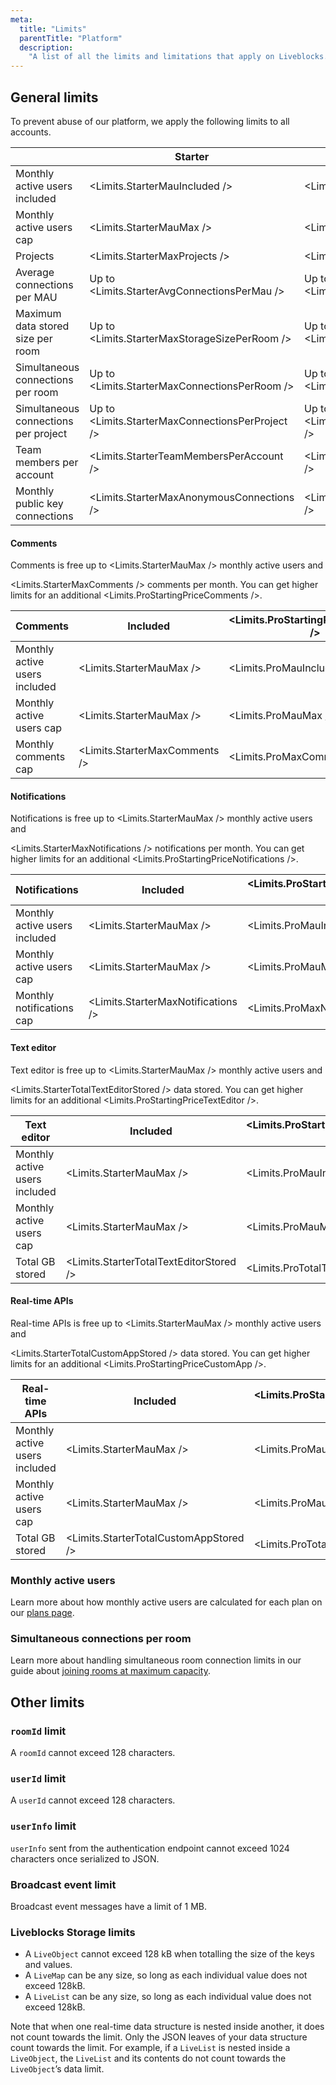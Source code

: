 ```yaml
---
meta:
  title: "Limits"
  parentTitle: "Platform"
  description:
    "A list of all the limits and limitations that apply on Liveblocks."
---
```


## General limits

To prevent abuse of our platform, we apply the following limits to all accounts.

|                                      | Starter                                          | Pro                                          | Enterprise |
| ------------------------------------ | ------------------------------------------------ | -------------------------------------------- | ---------- |
| Monthly active users included        | <Limits.StarterMauIncluded />                    | <Limits.ProMauIncluded />                    | Custom     |
| Monthly active users cap             | <Limits.StarterMauMax />                         | <Limits.ProMauMax />                         | Unlimited  |
| Projects                             | <Limits.StarterMaxProjects />                    | <Limits.ProMaxProjects />                    | Unlimited  |
| Average connections per MAU          | Up to <Limits.StarterAvgConnectionsPerMau />     | Up to <Limits.ProAvgConnectionsPerMau />     | Custom     |
| Maximum data stored size per room    | Up to <Limits.StarterMaxStorageSizePerRoom />    | Up to <Limits.ProMaxStorageSizePerRoom />    | Custom     |
| Simultaneous connections per room    | Up to <Limits.StarterMaxConnectionsPerRoom />    | Up to <Limits.ProMaxConnectionsPerRoom />    | Custom     |
| Simultaneous connections per project | Up to <Limits.StarterMaxConnectionsPerProject /> | Up to <Limits.ProMaxConnectionsPerProject /> | Custom     |
| Team members per account             | <Limits.StarterTeamMembersPerAccount />          | <Limits.ProTeamMembersPerAccount />          | Custom     |
| Monthly public key connections       | <Limits.StarterMaxAnonymousConnections />        | <Limits.ProMaxAnonymousConnections />        | Custom     |

#### Comments

Comments is free up to <Limits.StarterMauMax /> monthly active users and

<Limits.StarterMaxComments /> comments per month. You can get higher limits for
an additional <Limits.ProStartingPriceComments />.

| Comments                      | Included                      | <Limits.ProStartingPriceComments /> |
| ----------------------------- | ----------------------------- | ----------------------------------- |
| Monthly active users included | <Limits.StarterMauMax />      | <Limits.ProMauIncluded />           |
| Monthly active users cap      | <Limits.StarterMauMax />      | <Limits.ProMauMax />                |
| Monthly comments cap          | <Limits.StarterMaxComments /> | <Limits.ProMaxComments />           |

#### Notifications

Notifications is free up to <Limits.StarterMauMax /> monthly active users and

<Limits.StarterMaxNotifications /> notifications per month. You can get higher
limits for an additional <Limits.ProStartingPriceNotifications />.

| Notifications                 | Included                           | <Limits.ProStartingPriceNotifications /> |
| ----------------------------- | ---------------------------------- | ---------------------------------------- |
| Monthly active users included | <Limits.StarterMauMax />           | <Limits.ProMauIncluded />                |
| Monthly active users cap      | <Limits.StarterMauMax />           | <Limits.ProMauMax />                     |
| Monthly notifications cap     | <Limits.StarterMaxNotifications /> | <Limits.ProMaxNotifications />           |

#### Text editor

Text editor is free up to <Limits.StarterMauMax /> monthly active users and

<Limits.StarterTotalTextEditorStored /> data stored. You can get higher limits
for an additional <Limits.ProStartingPriceTextEditor />.

| Text editor                   | Included                                | <Limits.ProStartingPriceTextEditor /> |
| ----------------------------- | --------------------------------------- | ------------------------------------- |
| Monthly active users included | <Limits.StarterMauMax />                | <Limits.ProMauIncluded />             |
| Monthly active users cap      | <Limits.StarterMauMax />                | <Limits.ProMauMax />                  |
| Total GB stored               | <Limits.StarterTotalTextEditorStored /> | <Limits.ProTotalTextEditorStored />   |

#### Real-time APIs

Real-time APIs is free up to <Limits.StarterMauMax /> monthly active users and

<Limits.StarterTotalCustomAppStored /> data stored. You can get higher limits
for an additional <Limits.ProStartingPriceCustomApp />.

| Real-time APIs                | Included                               | <Limits.ProStartingPriceCustomApp /> |
| ----------------------------- | -------------------------------------- | ------------------------------------ |
| Monthly active users included | <Limits.StarterMauMax />               | <Limits.ProMauIncluded />            |
| Monthly active users cap      | <Limits.StarterMauMax />               | <Limits.ProMauMax />                 |
| Total GB stored               | <Limits.StarterTotalCustomAppStored /> | <Limits.ProTotalCustomAppStored />   |

### Monthly active users

Learn more about how monthly active users are calculated for each plan on our
[plans page](/docs/platform/plans).

### Simultaneous connections per room

Learn more about handling simultaneous room connection limits in our guide about
[joining rooms at maximum capacity](/docs/guides/what-happens-when-a-user-joins-a-room-at-maximum-capacity).

## Other limits

### `roomId` limit

A `roomId` cannot exceed 128 characters.

### `userId` limit

A `userId` cannot exceed 128 characters.

### `userInfo` limit

`userInfo` sent from the authentication endpoint cannot exceed 1024 characters
once serialized to JSON.

### Broadcast event limit

Broadcast event messages have a limit of 1 MB.

### Liveblocks Storage limits

- A `LiveObject` cannot exceed 128 kB when totalling the size of the keys and
  values.
- A `LiveMap` can be any size, so long as each individual value does not exceed
  128kB.
- A `LiveList` can be any size, so long as each individual value does not exceed
  128kB.

Note that when one real-time data structure is nested inside another, it does
not count towards the limit. Only the JSON leaves of your data structure count
towards the limit. For example, if a `LiveList` is nested inside a `LiveObject`,
the `LiveList` and its contents do not count towards the `LiveObject`’s data
limit.
